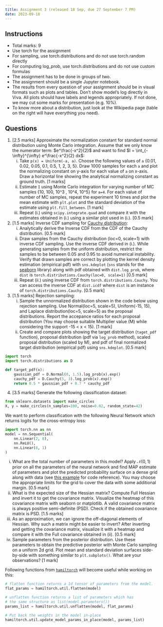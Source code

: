 ```yaml
---
title: Assignment 3 (released 18 Sep, due 27 September 7 PM)
date: 2023-09-18
---
```


## Instructions

- Total marks: 9
- Use torch for the assignment
- For sampling, use torch.distributions and do not use torch.random directly
- For computing log_prob, use torch.distributions and do not use custom formulas
- The assignment has to be done in groups of two.
- The assignment should be a single Jupyter notebook.
- The results from every question of your assignment should be in visual formats such as plots and tables. Don't show model's log directly in Viva. All plots should have labels and legends appropriately. If not done, we may cut some marks for presentation (e.g. 10%).
- To know more about a distribution, just look at the Wikipedia page (table on the right will have everything you need). 

## Questions

1. [2.5 marks] Approximate the normalization constant for standard normal distribution using Monte Carlo integration. Assume that we only know the numerator term: $e^\frac{-x^2}{2}$ and want to find $I = \int_{-\infty}^{\infty} e^\frac{-x^2}{2} dx$:
\begin{equation}
    \int f(x) p(x) dx \approx \frac{1}{N} \sum_{i=1}^{N} f(x_i) \text{ where } x_i \sim p(x).
\end{equation}    
    i. Take `p(x) = Uniform(-a, a)`. Choose the following values of `a` {0.01, 0.02, 0.05, 0.1, 0.5, 1, 2, 3, 5}. Draw 1000 samples for each `a` and plot the normalizing constant on y-axis for each value of `a` on x-axis. Draw a horizontal line showing the analytical normalizing constant as ground truth. [1 marks]
    ii. Estimate `I` using Monte Carlo integration for varying number of MC samples {10, 100, 10^3 , 10^4, 10^5} for `a=4`. For each value of number of MC samples, repeat the experiment 10 times and plot the mean estimate with `plt.plot` and the standard deviation of the estimate using `plt.fill_between`. [1 mark]
    iii. Repeat (i.) using `scipy.integrate.quad` and compare it with the estimates obtained in (i.) using a similar plot used in (i.). [0.5 mark]


2. [1.5 marks] Inverse CDF sampling for [Cauchy distribution](https://en.wikipedia.org/wiki/Cauchy_distribution):
    i. Analytically derive the Inverse CDF from the CDF of the Cauchy distribution. [0.5 mark]
    ii. Draw samples from the Cauchy distribution (loc=0, scale=1) with inverse CDF sampling. Use the inverse CDF derived in (i.). While generating samples from the uniform distribution, restrict the samples to be between 0.05 and 0.95 to avoid numerical instability. Verify that drawn samples are correct by plotting the kernel density estimation (empirical pdf) with `sns.kdeplot` (`sns` stands for the [seaborn](https://seaborn.pydata.org/) library) along with pdf obtained with `dist.log_prob`, where `dist` is `torch.distributions.Cauchy(loc=0, scale=1)` [0.5 mark]
    iii. Repeat (ii.) using inverse CDF from `torch.distributions.Cauchy`. You can access the inverse CDF at `dist.icdf` where `dist` is an instance of `torch.distributions.Cauchy`. [0.5 mark]

3. [1.5 marks] Rejection sampling:
   i. Sample the unnormalized distribution shown in the code below using rejection sampling. Use Normal(loc=5, scale=5), Uniform(-15, 15), and Laplace distribution(loc=5, scale=5) as the proposal distributions. Report the accepance ratios for each proposal distribution (You may choose suitable Multiplier value (M) while considering the support -15 < x < 15). [1 mark]
   ii. Create and compare plots showing the target distribution (`taget_pdf` function), proposal distribution (pdf via `log_prob` method), scaled proposal distribution (scaled by M), and pdf of final normalized target distribution (empirical pdf) using `sns.kdeplot`. [0.5 mark]

```python
import torch
import torch.distributions as D

def target_pdf(x):
    gaussian_pdf = D.Normal(0, 1.5).log_prob(x).exp()
    cauchy_pdf = D.Cauchy(5, 3).log_prob(x).exp()
    return 0.5 * gaussian_pdf + 0.7 * cauchy_pdf
```

4. [3.5 marks] Generate the following classification dataset:
```py
from sklearn.datasets import make_circles
X, y = make_circles(n_samples=100, noise=0.02, random_state=42)
```

We want to perform classification with the following Neural Network which returns logits for the cross-entropy loss:
```python
import torch.nn as nn
model = nn.Sequential(
    nn.Linear(2, 8),
    nn.ReLU(),
    nn.Linear(8, 1)
)
```

i) What are the total number of parameters in this model? Apply $\mathcal{N}(0, 1)$ prior on all the parameters of the neural network and find MAP estimate of parameters and plot the predicted probability surface on a dense grid along with data (see [this example](https://machinelearningmastery.com/plot-a-decision-surface-for-machine-learning/) for code reference). You may choose the appropriate limits for the grid to cover the data with some additional margin. [0.5 mark]
ii) What is the expected size of the Hessian matrix? Compute Full Hessian and invert it to get the covariance matrix. Visualize the heatmap of this covariance matrix with seaborn or matplotlib. A valid covariance matrix is always positive semi-definite (PSD). Check if the obtained covariance matrix is PSD. [1.5 marks]
iii) As an approximation, we can ignore the off-diagonal elements of Hessian. Why such a matrix might be easier to invert? After inverting and getting the covariance matrix, visualize it with a heatmap and compare it with the Full covariance obtained in (ii). [0.5 mark]
iv) Sample parameters from the posterior distribution. Use these parameters to obtain the predictive posterior with Monte Carlo sampling on a uniform 2d grid. Plot mean and standard deviation surfaces side-by-side with something similar to `plt.subplots()`. What are your observations? [1 mark]

Following functions from [`hamiltorch`](https://github.com/AdamCobb/hamiltorch) will become useful while working on this:
```python
# flatten function returns a 1d tensor of parameters from the model.
flat_params = hamiltorch.util.flatten(model)

# unflatten function returns a list of parameters which has
# the same structure as list(model.parameters())
params_list = hamiltorch.util.unflatten(model, flat_params)

# Put back the weights in the model in-place
hamiltorch.util.update_model_params_in_place(model, params_list)
```

<!-- 6. BMH data
https://nbviewer.org/github/CamDavidsonPilon/Probabilistic-Programming-and-Bayesian-Methods-for-Hackers/blob/master/Chapter1_Introduction/Ch1_Introduction_PyMC3.ipynb -->